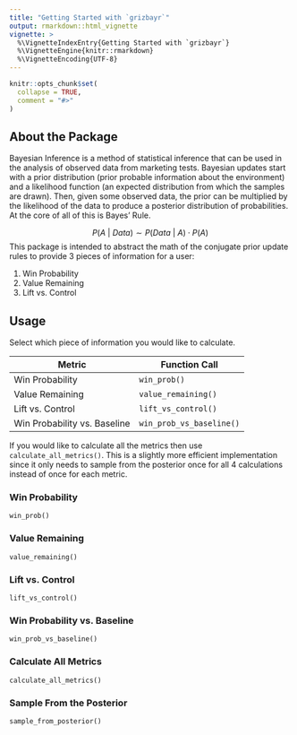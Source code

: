 ```yaml
---
title: "Getting Started with `grizbayr`"
output: rmarkdown::html_vignette
vignette: >
  %\VignetteIndexEntry{Getting Started with `grizbayr`}
  %\VignetteEngine{knitr::rmarkdown}
  %\VignetteEncoding{UTF-8}
---
```


```r
knitr::opts_chunk$set(
  collapse = TRUE,
  comment = "#>"
)
```

## About the Package

Bayesian Inference is a method of statistical inference that can be used in the analysis of observed data from marketing tests. Bayesian updates start with a prior distribution (prior probable information about the environment) and a likelihood function (an expected distribution from which the samples are drawn). Then, given some observed data, the prior can be multiplied by the likelihood of the data to produce a posterior distribution of probabilities. At the core of all of this is Bayes' Rule. 

$$ P(A\ |\ Data) \sim P(Data\ |\ A) \cdot P(A)$$
This package is intended to abstract the math of the conjugate prior update rules to provide 3 pieces of information for a user:

1. Win Probability
1. Value Remaining
1. Lift vs. Control

## Usage

Select which piece of information you would like to calculate.

| Metric                       | Function Call            |
|------------------------------|--------------------------|
| Win Probability              | `win_prob()`             |
| Value Remaining              | `value_remaining()`      |
| Lift vs. Control             | `lift_vs_control()`      |
| Win Probability vs. Baseline | `win_prob_vs_baseline()` |

If you would like to calculate all the metrics then use `calculate_all_metrics()`. This is a slightly more efficient implementation since it only needs to sample from the posterior once for all 4 calculations instead of once for each metric.

### Win Probability
`win_prob()`

### Value Remaining
`value_remaining()`

### Lift vs. Control 
`lift_vs_control()`

### Win Probability vs. Baseline
`win_prob_vs_baseline()`

### Calculate All Metrics
`calculate_all_metrics()`

### Sample From the Posterior
`sample_from_posterior()`
